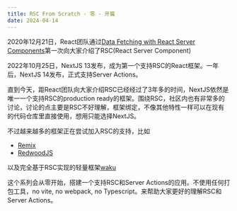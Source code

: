 ```yaml
---
title: RSC From Scratch - 零 - 开篇
date: 2024-04-14
---
```


2020年12月21日，React团队通过[Data Fetching with React Server Components](https://www.youtube.com/watch?v=TQQPAU21ZUw)第一次向大家介绍了RSC(React Server Component)

2022年10月25日，NextJS 13发布，成为第一个支持RSC的React框架。一年后，NextJS 14发布，正式支持Server Actions。

直到今天，距React团队向大家介绍RSC已经经过了3年多的时间，NextJS依然是唯一一个支持RSC的production ready的框架。围绕RSC，社区内也有非常多的讨论，讨论的点主要是RSC不好理解，框架绑定，不像其他特性一样可以在现有的代码仓库里直接使用，想用只能选择NextJS。

不过越来越多的框架正在尝试加入RSC的支持，比如

- [Remix](https://github.com/remix-run/remix/discussions/8048)
- [RedwoodJS](https://redwoodjs.com/blog/rsc-now-in-redwoodjs)

以及完全基于RSC实现的轻量框架[waku](https://waku.gg)

这个系列会从零开始，搭建一个支持RSC和Server Actions的应用。不使用任何打包工具，no vite, no webpack, no Typescript。来帮助大家更好的理解RSC和Server Actions。
